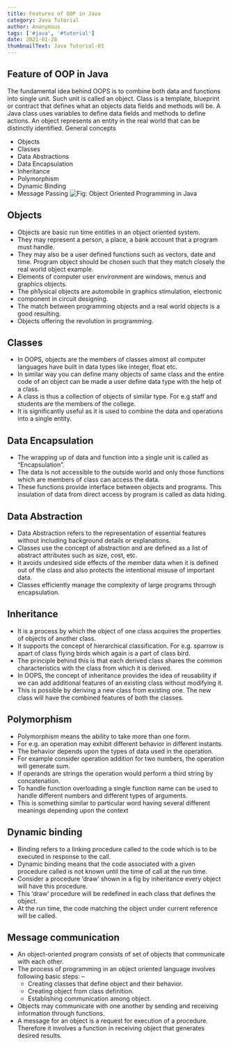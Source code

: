```yaml
---
title: Features of OOP in Java
category: Java Tutorial
author: Anonymous
tags: ['#java', '#tutorial']
date: 2021-01-28
thumbnailText: Java Tutorial-03
---
```

## Feature of OOP in Java
The fundamental idea behind OOPS is to combine both data and functions into single unit. Such unit is called an object. Class is a template, blueprint or contract that defines what an objects data fields and methods will be. A Java class uses variables to define data fields and methods to define actions. An object represents an entity in the real world that can be distinctly identified. General concepts
- Objects
- Classes
- Data Abstractions
- Data Encapsulation
- Inheritance
- Polymorphism
- Dynamic Binding
- Message Passing
![Fig: Object Oriented Programming in Java](../../assets/javaPic/oop.png)
## Objects
- Objects are basic run time entitles in an object oriented system.
- They may represent a person, a place, a bank account that a program must handle.
- They may also be a user defined functions such as vectors, date and time. Program object should be chosen such that they match closely the real world object example.
- Elements of computer user environment are windows, menus and graphics objects.
- The ph1ysical objects are automobile in graphics stimulation, electronic
- component in circuit designing.
- The match between programming objects and a real world objects is a good resulting.
- Objects offering the revolution in programming.

## Classes
- In OOPS, objects are the members of classes almost all computer languages have built in data types like integer, float etc.
- In similar way you can define many objects of same class and the entire code of an object can be made a user define data type with the help of a class.
- A class is thus a collection of objects of similar type. For e.g staff and students are the members of the college.
- It is significantly useful as it is used to combine the data and operations into a single entity.

## Data Encapsulation
- The wrapping up of data and function into a single unit is called as “Encapsulation”.
- The data is not accessible to the outside world and only those functions which are members of class can access the data.
- These functions provide interface between objects and programs. This insulation of data from direct access by program is called as data hiding.

## Data Abstraction
- Data Abstraction refers to the representation of essential features without including background details or explanations.
- Classes use the concept of abstraction and are defined as a list of abstract attributes such as size, cost, etc.
- It avoids undesired side effects of the member data when it is defined out of the class and also protects the intentional misuse of important data.
- Classes efficiently manage the complexity of large programs through encapsulation.

## Inheritance
- It is a process by which the object of one class acquires the properties of objects of another class.
- It supports the concept of hierarchical classification. For e.g. sparrow is apart of class flying birds which again is a part of class bird.
- The principle behind this is that each derived class shares the common characteristics with the class from which it is derived.
- In OOPS, the concept of inheritance provides the idea of reusability if we can add additional features of an existing class without modifying it.
- This is possible by deriving a new class from existing one. The new class will have the combined features of both the classes.

## Polymorphism
- Polymorphism means the ability to take more than one form.
- For e.g. an operation may exhibit different behavior in different instants.
- The behavior depends upon the types of data used in the operation.
- For example consider operation addition for two numbers, the operation will generate sum.
- If operands are strings the operation would perform a third string by concatenation.
- To handle function overloading a single function name can be used to handle different numbers and different types of arguments.
- This is something similar to particular word having several different meanings depending upon the context

## Dynamic binding
- Binding refers to a linking procedure called to the code which is to be executed in response to the call.
- Dynamic binding means that the code associated with a given procedure called is not known until the time of call at the run time.
- Consider a procedure ‘draw’ shown in a fig by inheritance every object will have this procedure.
- This ‘draw’ procedure will be redefined in each class that defines the object.
- At the run time, the code matching the object under current reference will be called.

## Message communication
- An object-oriented program consists of set of objects that communicate with each other.
- The process of programming in an object oriented language involves following basic steps: –
   - Creating classes that define object and their behavior.
   - Creating object from class definition.
   - Establishing communication among object.
- Objects may communicate with one another by sending and receiving information through functions.
- A message for an object is a request for execution of a procedure. Therefore it involves a function in receiving object that generates desired results.